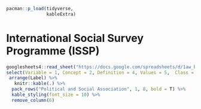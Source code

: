 ```r
pacman::p_load(tidyverse,
               kableExtra)
```

# International Social Survey Programme (ISSP)


```r

googlesheets4::read_sheet("https://docs.google.com/spreadsheets/d/1aw_byhiC4b_0XPcTDtsCpCeJHabK38i4pCmkHshYMB8/edit#gid=0", range = c("B758:N765"), sheet= "Variables", col_names = F) %>%
select(Variable = 1, Concept = 2, Definition = 4, Values = 5,  Class = 6, Label = 13)  %>%
 arrange(Label) %>%
   knitr::kable(.) %>% 
  pack_rows("Political and Social Association", 1, 8, bold = T) %>% 
  kable_styling(font_size = 10) %>% 
  remove_column(6)


```

